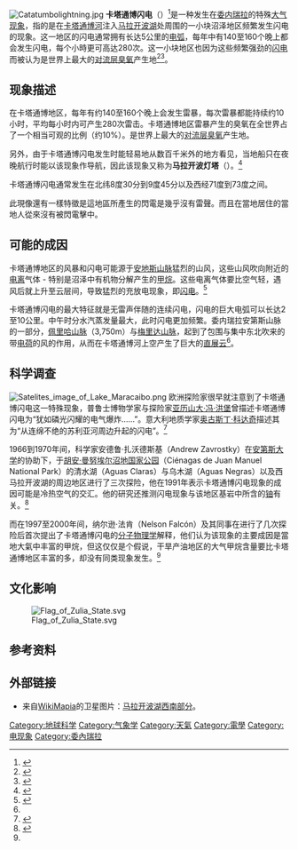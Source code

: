 [[Image:Catatumbolightning.jpg|thumb]]
'''卡塔通博闪电'''（{{lang-es|'''Relámpago del Catatumbo'''}}）<ref>{{Cite web |url=http://fogonazos.blogspot.com/2007/06/catatumbo-everlasting-storm.html |title=存档副本 |access-date=2009-11-29 |archive-date=2007-11-19 |archive-url=https://web.archive.org/web/20071119085157/http://fogonazos.blogspot.com/2007/06/catatumbo-everlasting-storm.html |dead-url=no }}</ref>是一种发生在[[委内瑞拉|委内瑞拉]]的特殊[[大气现象|大气现象]]，指的是在[[卡塔通博河|卡塔通博河]]注入[[马拉开波湖|马拉开波湖]]处周围的一小块沼泽地区频繁发生闪电的现象。这一地区的闪电通常拥有长达5公里的[[电弧|电弧]]，每年中有140至160个晚上都会发生闪电，每个小時更可高达280次。这一小块地区也因为这些频繁强劲的[[闪电|闪电]]而被认为是世界上最大的[[对流层臭氧|对流层臭氧]]产生地<ref name="meteo">{{cite web|title=Fire in the Sky|url=http://www.meteogroup.co.uk/uk/home/weather/weather_news/news_archive/archive/2007/november/ch/f540146dcc/article/fire_in_the_sky.html|accessdate=2008-08-16|archive-date=2008-05-23|archive-url=https://web.archive.org/web/20080523214552/http://www.meteogroup.co.uk/uk/home/weather/weather_news/news_archive/archive/2007/november/ch/f540146dcc/article/fire_in_the_sky.html|dead-url=yes}}</ref><ref name="realtravel.com">{{cite web |url=http://realtravel.com/e-150098-congo_entry-catatumbo_lightning |title=存档副本 |accessdate=2010-07-27 |deadurl=yes |archiveurl=https://web.archive.org/web/20110716114954/http://realtravel.com/e-150098-congo_entry-catatumbo_lightning |archivedate=2011-07-16 }}</ref>。

==现象描述==
在卡塔通博地区，每年有约140至160个晚上会发生雷暴，每次雷暴都能持续约10小时，平均每小时内可产生280次雷击。卡塔通博地区雷暴产生的臭氧在全世界占了一个相当可观的比例（约10%）。是世界上最大的[[对流层臭氧|对流层臭氧]]产生地。

另外，由于卡塔通博闪电发生时能轻易地从数百千米外的地方看见，当地船只在夜晚航行时能以该现象作导航，因此该现象又称为'''马拉开波灯塔'''（{{lang-es|'''Faro de Maracaibo'''}}）。<ref name="mic">{{cite web|url=http://redalyc.uaemex.mx/redalyc/pdf/707/70770109.pdf|title=Microfísica del Relámpago del Catatumbo|deadurl=yes|archiveurl=https://web.archive.org/web/20120923063340/http://redalyc.uaemex.mx/redalyc/pdf/707/70770109.pdf|archivedate=2012-09-23|accessdate=2010-01-21}}</ref>

卡塔通博闪电通常发生在北纬8度30分到9度45分以及西经71度到73度之间。

此現像還有一樣特徵是這地區所產生的閃電是幾乎沒有雷聲。而且在當地居住的當地人從來沒有被閃電擊中。

==可能的成因==

卡塔通博地区的风暴和闪电可能源于[[安地斯山脉|安地斯山脉]]猛烈的山风，这些山风吹向附近的[[电离|电离]]气体 - 特别是沼泽中有机物分解产生的[[甲烷|甲烷]]。这些电离气体要比空气轻，遇风后就上升至云层间，导致猛烈的充放电现象，即[[闪电|闪电]]。<ref>{{cite web |url=http://www.crocodiletours.com/tours/andescat.htm |title=存档副本 |accessdate=2009-11-29 |deadurl=yes |archiveurl=https://web.archive.org/web/20090922211250/http://www.crocodiletours.com/tours/andescat.htm |archivedate=2009-09-22 }}</ref>

卡塔通博闪电的最大特征就是无雷声伴随的连续闪电，闪电的巨大电弧可以长达2至10公里。中午时分水汽蒸发量最大，此时闪电更加频繁。委内瑞拉安第斯山脉的一部分，[[佩里哈山脉|佩里哈山脉]]（3,750m）与[[梅里达山脉|梅里达山脉]]，起到了包围与集中东北吹来的带[[电荷|电荷]]的风的作用，从而在卡塔通博河上空产生了巨大的[[直展云|直展云]]<ref name="realtravel.com"/>。

==科学调查==
[[File:Satelites_image_of_Lake_Maracaibo.png|thumb]]
欧洲探险家很早就注意到了卡塔通博闪电这一特殊现象，普鲁士博物学家与探险家[[亚历山大·冯·洪堡|亚历山大·冯·洪堡]]曾描述卡塔通博闪电为“犹如磷光闪耀的电气爆炸……”。意大利地质学家[[奥古斯丁·科达奇|奥古斯丁·科达奇]]描述其为“从连绵不绝的苏利亚河周边升起的闪电”。<ref>{{cite web|url=http://www.facyt.uc.edu.ve/relampago/4.Publicaciones/Revista%20Ciencia-LUZ%202000.pdf|title=Modelo Electro atmósferico del Relámpago sobre el Río Catatumbo}}{{dead link|date=2017年11月 |bot=InternetArchiveBot |fix-attempted=yes }}</ref>

1966到1970年间，科学家安德鲁·扎沃德斯基（Andrew Zavrostky）在[[安第斯大学|安第斯大学]]的协助下，于[[胡安·曼努埃尔沼地国家公园|胡安·曼努埃尔沼地国家公园]]（Ciénagas de Juan Manuel National Park）的清水湖（Aguas Claras）与乌木湖（Aguas Negras）以及西马拉开波湖的周边地区进行了三次探险，他在1991年表示卡塔通博闪电现象的成因可能是冷热空气的交汇。他的研究还推测闪电现象与该地区基岩中所含的[[铀|铀]]有关。<ref>{{cite web|url=http://www.saber.ula.ve/bitstream/123456789/27668/1/articulo12.pdf|title=Una vida consagrada a los números|access-date=2010-01-21|archive-date=2016-03-20|archive-url=https://web.archive.org/web/20160320061402/http://www.saber.ula.ve/bitstream/123456789/27668/1/articulo12.pdf|dead-url=no}}</ref>

而在1997至2000年间，纳尔逊·法肯（Nelson Falcón）及其同事在进行了几次探险后首次提出了卡塔通博闪电的[[分子物理学|分子物理学]]解释，他们认为该现象的主要成因是當地大氣中丰富的甲烷，但这仅仅是个假说，干旱产油地区的大气甲烷含量要比卡塔通博地区丰富的多，却没有同类现象发生。<ref name="mic"/>

==文化影响==
[[File:Flag_of_Zulia_State.svg|thumb]]

==参考资料==
{{Reflist|2}}

==外部链接==
*来自[[WikiMapia|WikiMapia]]的卫星图片：[http://www.wikimapia.org/#lat=8.6027473&lon=-72.605896&z=12&l=3&m=a&v=1 马拉开波湖西南部分]{{Wayback|url=http://www.wikimapia.org/#lat=8.6027473&lon=-72.605896&z=12&l=3&m=a&v=1 |date=20181225091439 }}。

[[Category:地球科学|Category:地球科学]]
[[Category:气象学|Category:气象学]]
[[Category:天氣|Category:天氣]]
[[Category:電學|Category:電學]]
[[Category:电现象|Category:电现象]]
[[Category:委內瑞拉|Category:委內瑞拉]]